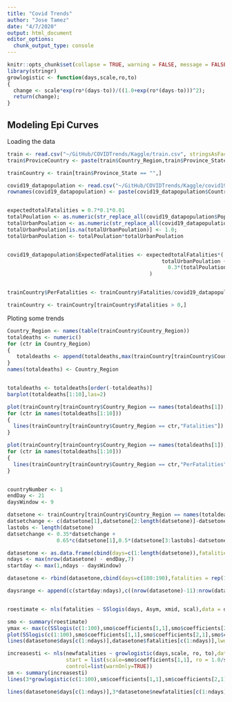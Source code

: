 ```yaml
---
title: "Covid Trends"
author: "Jose Tamez"
date: "4/7/2020"
output: html_document
editor_options: 
  chunk_output_type: console
---
```



```r
knitr::opts_chunk$set(collapse = TRUE, warning = FALSE, message = FALSE,comment = "#>")
library(stringr)
growlogistic <- function(days,scale,ro,to) 
{ 
  change <- scale*exp(ro*(days-to))/((1.0+exp(ro*(days-to)))^2); 
  return(change);
}

```

## Modeling Epi Curves

Loading the data

```r
train <- read.csv("~/GitHub/COVIDTrends/Kaggle/train.csv", stringsAsFactors=FALSE)
train$ProviceCountry <- paste(train$Country_Region,train$Province_State,sep=":")

trainCountry <- train[train$Province_State == "",]

covid19_datapopulation <- read.csv("~/GitHub/COVIDTrends/Kaggle/covid19_data - population.csv", stringsAsFactors=FALSE)
rownames(covid19_datapopulation) <- paste(covid19_datapopulation$Country,":",sep="")


expectedtotalFatalities = 0.7*0.1*0.01
totalPoulation <- as.numeric(str_replace_all(covid19_datapopulation$Population_2020,",",""))
totalUrbanPoulation <- as.numeric(str_replace_all(covid19_datapopulation$Urban_pop_pct,"\\%",""))/100.0
totalUrbanPoulation[is.na(totalUrbanPoulation)] <- 1.0;
totalUrbanPoulation <- totalPoulation*totalUrbanPoulation


covid19_datapopulation$ExpectedFatalities <- expectedtotalFatalities*(
                                                  totalUrbanPoulation + 
                                                    0.3*(totalPoulation-totalUrbanPoulation)
                                              )


trainCountry$PerFatalities <- trainCountry$Fatalities/covid19_datapopulation[trainCountry$Country_Region,"ExpectedFatalities"]

trainCountry <- trainCountry[trainCountry$Fatalities > 0,]
```

Ploting some trends

```r
Country_Region <- names(table(trainCountry$Country_Region))
totaldeaths <- numeric()
for (ctr in Country_Region)
{
   totaldeaths <- append(totaldeaths,max(trainCountry[trainCountry$Country_Region == ctr,"Fatalities"]))
}
names(totaldeaths) <- Country_Region


totaldeaths <- totaldeaths[order(-totaldeaths)]
barplot(totaldeaths[1:10],las=2)

plot(trainCountry[trainCountry$Country_Region == names(totaldeaths[1]),"Fatalities"],main="Fatalities",xlab="Days",ylab="Fatalities")
for (ctr in names(totaldeaths[1:10]))
{
  lines(trainCountry[trainCountry$Country_Region == ctr,"Fatalities"])
}

plot(trainCountry[trainCountry$Country_Region == names(totaldeaths[1]),"PerFatalities"],main="Fatalities",xlab="Days",ylab="Fatalities")
for (ctr in names(totaldeaths[1:10]))
{
  lines(trainCountry[trainCountry$Country_Region == ctr,"PerFatalities"])
}



```


```r

countryNumber <- 1
endDay <- 21
daysWindow <- 9

datsetone <- trainCountry[trainCountry$Country_Region == names(totaldeaths[countryNumber]),"PerFatalities"]
datsetchange <- c(datsetone[1],datsetone[2:length(datsetone)]-datsetone[1:(length(datsetone)-1)])
lastobs <- length(datsetone)
datsetchange <- 0.35*datsetchange + 
                0.65*c(datsetone[1],0.5*(datsetone[3:lastobs]-datsetone[1:(length(datsetone)-2)]),datsetchange[lastobs])

datasetone <- as.data.frame(cbind(days=c(1:length(datsetone)),fatalities = datsetone,newfatalities = datsetchange))
ndays <- max(nrow(datasetone) - endDay,7)
startday <- max(1,ndays - daysWindow)

datasetone <- rbind(datasetone,cbind(days=c(180:190),fatalities = rep(1,11),newfatalities = rep(0,11)))

daysrange <- append(c(startday:ndays),c((nrow(datasetone)-11):nrow(datasetone)))


roestimate <- nls(fatalities ~ SSlogis(days, Asym, xmid, scal),data = datasetone[daysrange,])

smo <- summary(roestimate)
ymax <- max(c(SSlogis(c(1:100),smo$coefficients[1,1],smo$coefficients[2,1],smo$coefficients[3,1]),datasetone$fatalities))
plot(SSlogis(c(1:100),smo$coefficients[1,1],smo$coefficients[2,1],smo$coefficients[3,1]),ylim=c(0,ymax),type="l",lty=2,xlab="days",ylab="% Fatalities",main=names(totaldeaths[countryNumber]))
lines(datasetone$days[c(1:ndays)],datasetone$fatalities[c(1:ndays)],lwd=3)

increasesti <- nls(newfatalities ~ growlogistic(days,scale, ro, to),data = datasetone[daysrange,],
                   start = list(scale=smo$coefficients[1,1], ro = 1.0/smo$coefficients[3,1], to = smo$coefficients[2,1]),
                   control=list(warnOnly=TRUE))
sm <- summary(increasesti)
lines(3*growlogistic(c(1:100),sm$coefficients[1,1],sm$coefficients[2,1],sm$coefficients[3,1]),lty=3)

lines(datasetone$days[c(1:ndays)],3*datasetone$newfatalities[c(1:ndays)],lwd=4)


```

